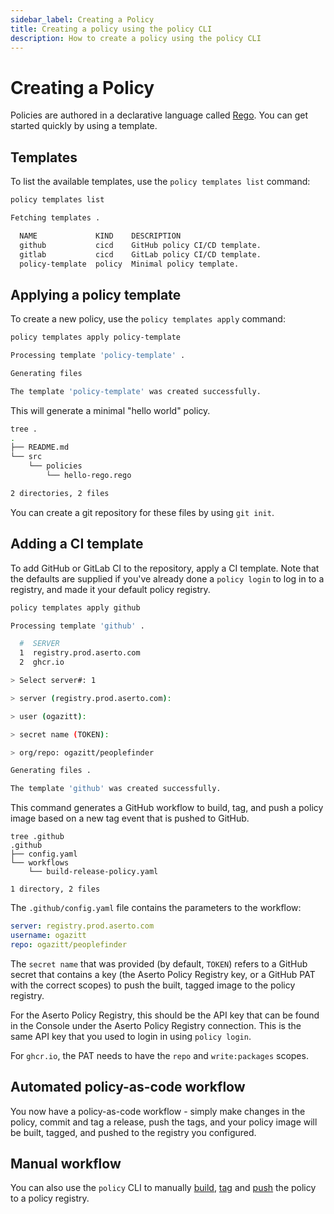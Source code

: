 ```yaml
---
sidebar_label: Creating a Policy
title: Creating a policy using the policy CLI
description: How to create a policy using the policy CLI
---
```


# Creating a Policy

Policies are authored in a declarative language called [Rego](https://www.openpolicyagent.org/docs/latest/policy-language/). You can get started quickly by using a template.

## Templates

To list the available templates, use the `policy templates list` command:

```bash
policy templates list

Fetching templates .

  NAME             KIND    DESCRIPTION
  github           cicd    GitHub policy CI/CD template.
  gitlab           cicd    GitLab policy CI/CD template.
  policy-template  policy  Minimal policy template.
```

## Applying a policy template

To create a new policy, use the `policy templates apply` command:

```bash
policy templates apply policy-template

Processing template 'policy-template' .

Generating files

The template 'policy-template' was created successfully.
```

This will generate a minimal "hello world" policy.

```bash
tree .
.
├── README.md
└── src
    └── policies
        └── hello-rego.rego

2 directories, 2 files
```

You can create a git repository for these files by using `git init`.

## Adding a CI template

To add GitHub or GitLab CI to the repository, apply a CI template. Note that the defaults are supplied if you've already done a `policy login` to log in to a registry, and made it your default policy registry.

```bash
policy templates apply github

Processing template 'github' .

  #  SERVER
  1  registry.prod.aserto.com
  2  ghcr.io

> Select server#: 1

> server (registry.prod.aserto.com):

> user (ogazitt):

> secret name (TOKEN):

> org/repo: ogazitt/peoplefinder

Generating files .

The template 'github' was created successfully.
```

This command generates a GitHub workflow to build, tag, and push a policy image based on a new tag event that is pushed to GitHub.

```
tree .github
.github
├── config.yaml
└── workflows
    └── build-release-policy.yaml

1 directory, 2 files
```

The `.github/config.yaml` file contains the parameters to the workflow:
```yaml
server: registry.prod.aserto.com
username: ogazitt
repo: ogazitt/peoplefinder
```

The `secret name` that was provided (by default, `TOKEN`) refers to a GitHub secret that contains a key (the Aserto Policy Registry key, or a GitHub PAT with the correct scopes) to push the built, tagged image to the policy registry.

For the Aserto Policy Registry, this should be the API key that can be found in the Console under the Aserto Policy Registry connection. This is the same API key that you used to login in using `policy login`.

For `ghcr.io`, the PAT needs to have the `repo` and `write:packages` scopes.

## Automated policy-as-code workflow

You now have a policy-as-code workflow - simply make changes in the policy, commit and tag a release, push the tags, and your policy image will be built, tagged, and pushed to the registry you configured.

## Manual workflow

You can also use the `policy` CLI to manually [build](/docs/v1/command-line-interface/policy-cli/build), [tag](/docs/v1/command-line-interface/policy-cli/tag) and [push](/docs/v1/command-line-interface/policy-cli/push) the policy to a policy registry.
